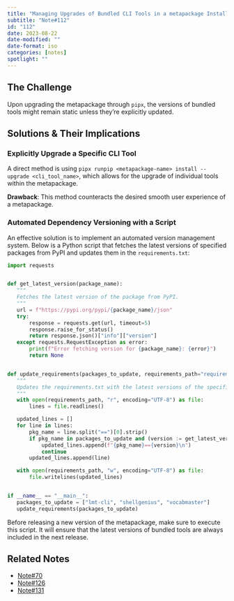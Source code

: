 ```yaml
---
title: "Managing Upgrades of Bundled CLI Tools in a metapackage Installed via `pipx`"
subtitle: "Note#112"
id: "112"
date: 2023-08-22
date-modified: ""
date-format: iso
categories: [notes]
spotlight: ""
---
```

## The Challenge

Upon upgrading the metapackage through `pipx`, the versions of bundled tools might remain static unless they're explicitly updated.

## Solutions & Their Implications

### Explicitly Upgrade a Specific CLI Tool

A direct method is using `pipx runpip <metapackage-name> install --upgrade <cli_tool_name>`, which allows for the upgrade of individual tools within the metapackage.

**Drawback**: This method counteracts the desired smooth user experience of a metapackage.

### Automated Dependency Versioning with a Script

An effective solution is to implement an automated version management system. Below is a Python script that fetches the latest versions of specified packages from PyPI and updates them in the `requirements.txt`:

```python
import requests


def get_latest_version(package_name):
   """
   Fetches the latest version of the package from PyPI.
   """
   url = f"https://pypi.org/pypi/{package_name}/json"
   try:
       response = requests.get(url, timeout=5)
       response.raise_for_status()
       return response.json()["info"]["version"]
   except requests.RequestException as error:
       print(f"Error fetching version for {package_name}: {error}")
       return None


def update_requirements(packages_to_update, requirements_path="requirements.txt"):
   """
   Updates the requirements.txt with the latest versions of the specified packages.
   """
   with open(requirements_path, "r", encoding="UTF-8") as file:
       lines = file.readlines()

   updated_lines = []
   for line in lines:
       pkg_name = line.split("==")[0].strip()
       if pkg_name in packages_to_update and (version := get_latest_version(pkg_name)):
           updated_lines.append(f"{pkg_name}=={version}\n")
           continue
       updated_lines.append(line)

   with open(requirements_path, "w", encoding="UTF-8") as file:
       file.writelines(updated_lines)


if __name__ == "__main__":
   packages_to_update = ["lmt-cli", "shellgenius", "vocabmaster"]
   update_requirements(packages_to_update)
```

Before releasing a new version of the metapackage, make sure to execute this script. It will ensure that the latest versions of bundled tools are always included in the next release.

## Related Notes

* [Note#70](/notes/70/)
* [Note#126](/notes/126/)
* [Note#131](/notes/131/)
